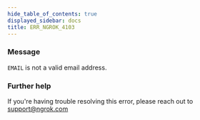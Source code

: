 ```yaml
---
hide_table_of_contents: true
displayed_sidebar: docs
title: ERR_NGROK_4103
---
```


### Message

`EMAIL` is not a valid email address.

### Further help

If you're having trouble resolving this error, please reach out to [support@ngrok.com](mailto:support@ngrok.com?subject=Help%20with%20ERR_NGROK_4103)

